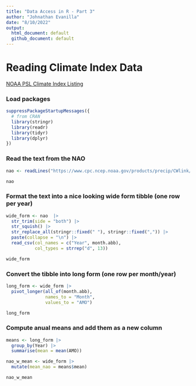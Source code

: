 ```yaml
---
title: "Data Access in R - Part 3"
author: "Johnathan Evanilla"
date: "8/10/2022"
output: 
  html_document: default
  github_document: default
---
```


# Reading Climate Index Data

[NOAA PSL Climate Index Listing](https://psl.noaa.gov/data/climateindices/list/)

### Load packages

```r
suppressPackageStartupMessages({
  # from CRAN
  library(stringr)
  library(readr)
  library(tidyr)
  library(dplyr)
})
```

### Read the text from the NAO 

```r
nao <- readLines("https://www.cpc.ncep.noaa.gov/products/precip/CWlink/pna/norm.nao.monthly.b5001.current.ascii.table")

nao
```


### Format the text into a nice looking wide form tibble (one row per year)

```r
wide_form <- nao  |>
  str_trim(side = "both") |>
  str_squish() |>
  str_replace_all(stringr::fixed(" "), stringr::fixed(",")) |>
  paste(collapse = "\n") |>
  read_csv(col_names = c("Year", month.abb),
           col_types = strrep("d", 13))

wide_form
```


### Convert the tibble into long form (one row per month/year)

```r
long_form <- wide_form |>
  pivot_longer(all_of(month.abb), 
               names_to = "Month",
               values_to = "AMO")

long_form
```

### Compute anual means and add them as a new column

```r
means <- long_form |> 
  group_by(Year) |> 
  summarise(mean = mean(AMO))

nao_w_mean <- wide_form |> 
  mutate(mean_nao = means$mean)

nao_w_mean
```

